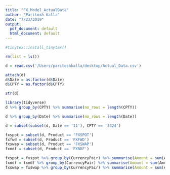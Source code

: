 ```yaml
---
title: "FX_Model_ActualData"
author: "Paritosh Kalla"
date: "7/23/2019"
output:
  pdf_document: default
  html_document: default
---
```


```r
#tinytex::install_tinytex()
```

```r
rm(list = ls())
```

```r
d = read.csv('/Users/paritoshkalla/desktop/Actual_Data.csv')
```

```r
attach(d)
d$Date = as.factor(d$Date)
d$CPTY = as.factor(d$CPTY)
```

```r
str(d)
```

```r
library(tidyverse)
d %>% group_by(CPTY) %>% summarise(no_rows = length(CPTY))
```

```r
d %>% group_by(Date) %>% summarise(no_rows = length(Date))
```


```r
d = subset(subset(d, Date == '11'), CPTY == '3324')
```

```r
fxspot = subset(d, Product == 'FXSPOT')
fxfwd = subset(d, Product == 'FXFWD')
fxswap = subset(d, Product == 'FXSWAP')
fxndf = subset(d, Product == 'FXNDF')
```


```r
fxspot = fxspot %>% group_by(CurrencyPair) %>% summarise(Amount = sum(Amount))
fxndf = fxndf %>% group_by(CurrencyPair) %>% summarise(Amount = sum(Amount))
fxswap = fxswap %>% group_by(CurrencyPair) %>% summarise(Amount = sum(Amount))
```
















